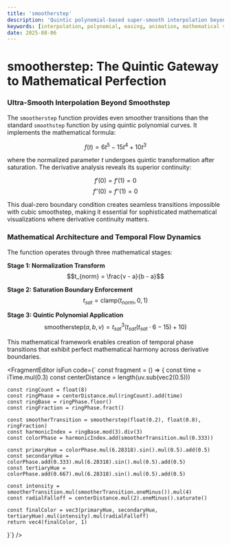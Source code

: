 ```yaml
---
title: 'smootherstep'
description: 'Quintic polynomial-based super-smooth interpolation beyond smoothstep'
keywords: [interpolation, polynomial, easing, animation, mathematical visualization]
date: 2025-08-06
---
```



# smootherstep: The Quintic Gateway to Mathematical Perfection

### Ultra-Smooth Interpolation Beyond Smoothstep

The `smootherstep` function provides even smoother transitions than the standard `smoothstep` function by using quintic polynomial curves. It implements the mathematical formula:

$$f(t) = 6t^5 - 15t^4 + 10t^3$$

where the normalized parameter $t$ undergoes quintic transformation after saturation. The derivative analysis reveals its superior continuity:

$$f'(0) = f'(1) = 0$$
$$f''(0) = f''(1) = 0$$

This dual-zero boundary condition creates seamless transitions impossible with cubic smoothstep, making it essential for sophisticated mathematical visualizations where derivative continuity matters.

### Mathematical Architecture and Temporal Flow Dynamics

The function operates through three mathematical stages:

**Stage 1: Normalization Transform**
$$t_{norm} = \frac{v - a}{b - a}$$

**Stage 2: Saturation Boundary Enforcement**  
$$t_{sat} = \text{clamp}(t_{norm}, 0, 1)$$

**Stage 3: Quintic Polynomial Application**
$$\text{smootherstep}(a,b,v) = t_{sat}^3(t_{sat}(t_{sat} \cdot 6 - 15) + 10)$$

This mathematical framework enables creation of temporal phase transitions that exhibit perfect mathematical harmony across derivative boundaries.

<FragmentEditor
        isFun
        code={`
const fragment = () => {
	const time = iTime.mul(0.3)
	const centerDistance = length(uv.sub(vec2(0.5)))
	
	const ringCount = float(8)
	const ringPhase = centerDistance.mul(ringCount).add(time)
	const ringBase = ringPhase.floor()
	const ringFraction = ringPhase.fract()
	
	const smootherTransition = smootherstep(float(0.2), float(0.8), ringFraction)
	const harmonicIndex = ringBase.mod(3).div(3)
	const colorPhase = harmonicIndex.add(smootherTransition.mul(0.333))
	
	const primaryHue = colorPhase.mul(6.28318).sin().mul(0.5).add(0.5)
	const secondaryHue = colorPhase.add(0.333).mul(6.28318).sin().mul(0.5).add(0.5)  
	const tertiaryHue = colorPhase.add(0.667).mul(6.28318).sin().mul(0.5).add(0.5)
	
	const intensity = smootherTransition.mul(smootherTransition.oneMinus()).mul(4)
	const radialFalloff = centerDistance.mul(2).oneMinus().saturate()
	
	const finalColor = vec3(primaryHue, secondaryHue, tertiaryHue).mul(intensity).mul(radialFalloff)
	return vec4(finalColor, 1)
}`}
/>
